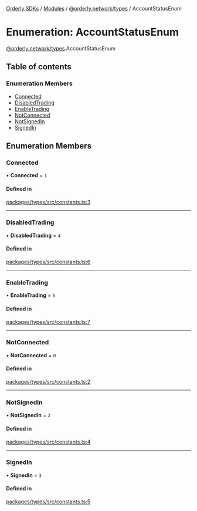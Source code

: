 [Orderly SDKs](/sdks/tech-doc/README) / [Modules](/sdks/tech-doc/modules) / [@orderly.network/types](/sdks/tech-doc/modules/orderly_network_types) / AccountStatusEnum

# Enumeration: AccountStatusEnum

[@orderly.network/types](/sdks/tech-doc/modules/orderly_network_types).AccountStatusEnum

## Table of contents

### Enumeration Members

- [Connected](/sdks/tech-doc/enums/orderly_network_types.AccountStatusEnum#connected)
- [DisabledTrading](/sdks/tech-doc/enums/orderly_network_types.AccountStatusEnum#disabledtrading)
- [EnableTrading](/sdks/tech-doc/enums/orderly_network_types.AccountStatusEnum#enabletrading)
- [NotConnected](/sdks/tech-doc/enums/orderly_network_types.AccountStatusEnum#notconnected)
- [NotSignedIn](/sdks/tech-doc/enums/orderly_network_types.AccountStatusEnum#notsignedin)
- [SignedIn](/sdks/tech-doc/enums/orderly_network_types.AccountStatusEnum#signedin)

## Enumeration Members

### Connected

• **Connected** = ``1``

#### Defined in

[packages/types/src/constants.ts:3](https://github.com/OrderlyNetwork/js-sdk/blob/ba995f2/packages/types/src/constants.ts#L3)

___

### DisabledTrading

• **DisabledTrading** = ``4``

#### Defined in

[packages/types/src/constants.ts:6](https://github.com/OrderlyNetwork/js-sdk/blob/ba995f2/packages/types/src/constants.ts#L6)

___

### EnableTrading

• **EnableTrading** = ``5``

#### Defined in

[packages/types/src/constants.ts:7](https://github.com/OrderlyNetwork/js-sdk/blob/ba995f2/packages/types/src/constants.ts#L7)

___

### NotConnected

• **NotConnected** = ``0``

#### Defined in

[packages/types/src/constants.ts:2](https://github.com/OrderlyNetwork/js-sdk/blob/ba995f2/packages/types/src/constants.ts#L2)

___

### NotSignedIn

• **NotSignedIn** = ``2``

#### Defined in

[packages/types/src/constants.ts:4](https://github.com/OrderlyNetwork/js-sdk/blob/ba995f2/packages/types/src/constants.ts#L4)

___

### SignedIn

• **SignedIn** = ``3``

#### Defined in

[packages/types/src/constants.ts:5](https://github.com/OrderlyNetwork/js-sdk/blob/ba995f2/packages/types/src/constants.ts#L5)
